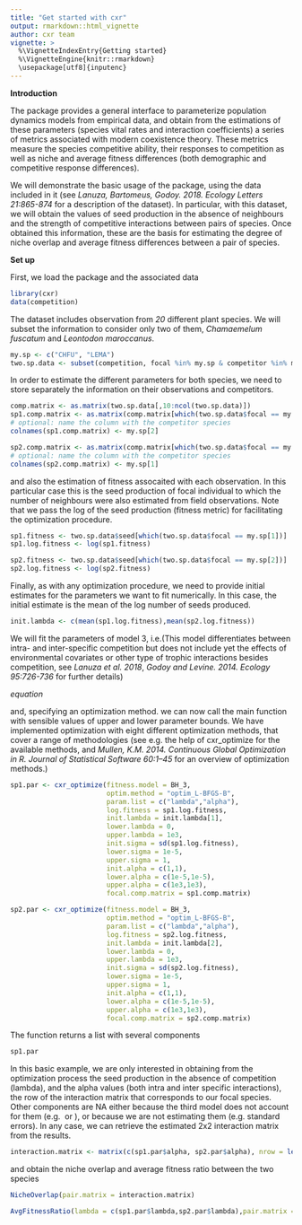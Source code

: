 ```yaml
---
title: "Get started with cxr"
output: rmarkdown::html_vignette
author: cxr team
vignette: >
  %\VignetteIndexEntry{Getting started}
  %\VignetteEngine{knitr::rmarkdown}
  \usepackage[utf8]{inputenc}
---
```


**Introduction**

The \code{cxr} package provides a general interface to parameterize population dynamics models from empirical data, and obtain from the estimations of these parameters (species vital rates and interaction coefficients) a series of metrics associated with modern coexistence theory. These metrics measure the species competitive ability, their responses to competition as well as niche and average fitness differences (both demographic and competitive response differences).

We will demonstrate the basic usage of the package, using the data included in it (see *Lanuza, Bartomeus, Godoy. 2018. Ecology Letters 21:865-874* for a description of the dataset). In particular, with this dataset, we will obtain the values of seed production in the absence of neighbours and the strength of competitive interactions between pairs of species. Once obtained this information, these are the basis for estimating the degree of niche overlap and average fitness differences between a pair of species. 

**Set up**

First, we load the package and the associated data

```r
library(cxr)
data(competition)
```

The \code{competition} dataset includes observation from *20* different plant species. We will subset the information to consider only two of them, *Chamaemelum fuscatum* and *Leontodon maroccanus*.

```r
my.sp <- c("CHFU", "LEMA")
two.sp.data <- subset(competition, focal %in% my.sp & competitor %in% my.sp)
```

In order to estimate the different parameters for both species, we need to store separately the information on their observations and competitors.

```r
comp.matrix <- as.matrix(two.sp.data[,10:ncol(two.sp.data)])
sp1.comp.matrix <- as.matrix(comp.matrix[which(two.sp.data$focal == my.sp[1]),])
# optional: name the column with the competitor species
colnames(sp1.comp.matrix) <- my.sp[2]

sp2.comp.matrix <- as.matrix(comp.matrix[which(two.sp.data$focal == my.sp[2]),])
# optional: name the column with the competitor species
colnames(sp2.comp.matrix) <- my.sp[1]

```

and also the estimation of fitness assocaited with each observation. In this particular case this is the seed production of focal individual to which the number of neighbours were also estimated from field observations. Note that we pass the log of the seed production (fitness metric) for facilitating the optimization procedure.

```r
sp1.fitness <- two.sp.data$seed[which(two.sp.data$focal == my.sp[1])]
sp1.log.fitness <- log(sp1.fitness)

sp2.fitness <- two.sp.data$seed[which(two.sp.data$focal == my.sp[2])]
sp2.log.fitness <- log(sp2.fitness)
```

Finally, as with any optimization procedure, we need to provide initial estimates for the parameters we want to fit numerically. In this case, the initial estimate is the mean of the log number of seeds produced.

```r
init.lambda <- c(mean(sp1.log.fitness),mean(sp2.log.fitness))
```

We will fit the parameters of model 3, i.e.(This model differentiates between intra- and inter-specific competition but does not include yet the effects of environmental covariates or other type of trophic interactions besides competition, see *Lanuza et al. 2018*, *Godoy and Levine. 2014. Ecology 95:726-736* for further details)

$equation$

and, specifying an optimization method. we can now call the main function with sensible values of upper and lower parameter bounds. We have implemented optimization with eight different optimization methods, that cover a range of methodologies (see e.g. the help of cxr_optimize for the available methods, and *Mullen, K.M. 2014. Continuous Global Optimization in R. Journal of Statistical Software 60:1–45* for an overview of optimization methods.)

```r
sp1.par <- cxr_optimize(fitness.model = BH_3,
                        optim.method = "optim_L-BFGS-B",
                        param.list = c("lambda","alpha"),
                        log.fitness = sp1.log.fitness,
                        init.lambda = init.lambda[1],
                        lower.lambda = 0,
                        upper.lambda = 1e3,
                        init.sigma = sd(sp1.log.fitness),
                        lower.sigma = 1e-5,
                        upper.sigma = 1,
                        init.alpha = c(1,1),
                        lower.alpha = c(1e-5,1e-5),
                        upper.alpha = c(1e3,1e3),
                        focal.comp.matrix = sp1.comp.matrix)

sp2.par <- cxr_optimize(fitness.model = BH_3,
                        optim.method = "optim_L-BFGS-B",
                        param.list = c("lambda","alpha"),
                        log.fitness = sp2.log.fitness,
                        init.lambda = init.lambda[2],
                        lower.lambda = 0,
                        upper.lambda = 1e3,
                        init.sigma = sd(sp2.log.fitness),
                        lower.sigma = 1e-5,
                        upper.sigma = 1,
                        init.alpha = c(1,1),
                        lower.alpha = c(1e-5,1e-5),
                        upper.alpha = c(1e3,1e3),
                        focal.comp.matrix = sp2.comp.matrix)

```

The \code{cxr_optimize} function returns a list with several components 

```r
sp1.par
```

In this basic example, we are only interested in obtaining from the optimization process the seed production in the absence of competition (lambda), and the alpha values (both intra and inter specific interactions), the row of the interaction matrix that corresponds to our focal species. Other components are NA either because the third model does not account for them (e.g. \code{lambda.cov} or \code{alpha.cov}), or because we are not estimating them (e.g. standard errors). In any case, we can retrieve the estimated 2x2 interaction matrix from the results.

```r
interaction.matrix <- matrix(c(sp1.par$alpha, sp2.par$alpha), nrow = length(my.sp), byrow = TRUE)
```

and obtain the niche overlap and average fitness ratio between the two species

```r

NicheOverlap(pair.matrix = interaction.matrix)

AvgFitnessRatio(lambda = c(sp1.par$lambda,sp2.par$lambda),pair.matrix = interaction.matrix)

```







